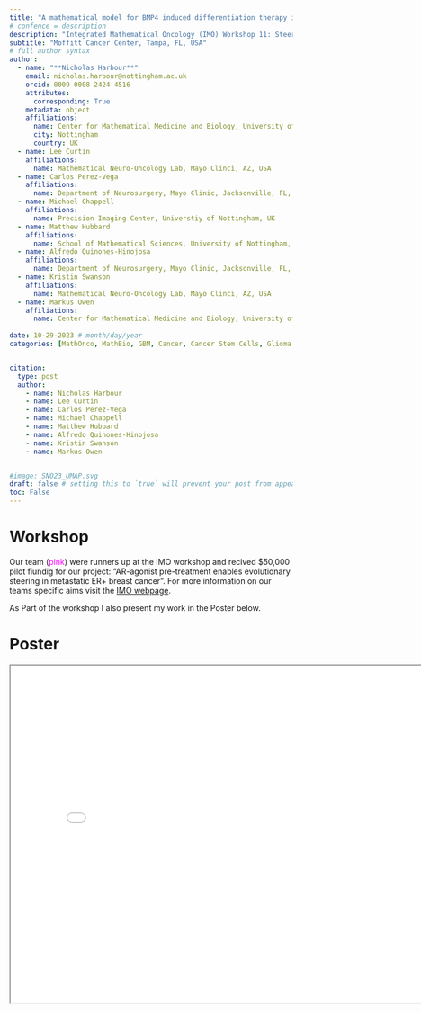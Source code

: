 ---
title: "A mathematical model for BMP4 induced differentiation therapy in combination with radiotherapy in glioblastoma"
# confence = description
description: "Integrated Mathematical Oncology (IMO) Workshop 11: Steering Evolution/Extinction"
subtitle: "Moffitt Cancer Center, Tampa, FL, USA"
# full author syntax
author:
  - name: "**Nicholas Harbour**"
    email: nicholas.harbour@nottingham.ac.uk
    orcid: 0009-0008-2424-4516
    attributes:
      corresponding: True
    metadata: object
    affiliations: 
      name: Center for Mathematical Medicine and Biology, University of Nottingham, UK
      city: Nottingham
      country: UK
  - name: Lee Curtin
    affiliations: 
      name: Mathematical Neuro-Oncology Lab, Mayo Clinci, AZ, USA
  - name: Carlos Perez-Vega
    affiliations: 
      name: Department of Neurosurgery, Mayo Clinic, Jacksonville, FL, USA
  - name: Michael Chappell
    affiliations:
      name: Precision Imaging Center, Universtiy of Nottingham, UK
  - name: Matthew Hubbard
    affiliations: 
      name: School of Mathematical Sciences, University of Nottingham, UK
  - name: Alfredo Quinones-Hinojosa
    affiliations: 
      name: Department of Neurosurgery, Mayo Clinic, Jacksonville, FL, USA
  - name: Kristin Swanson
    affiliations: 
      name: Mathematical Neuro-Oncology Lab, Mayo Clinci, AZ, USA
  - name: Markus Owen
    affiliations: 
      name: Center for Mathematical Medicine and Biology, University of Nottingham, UK
     
date: 10-29-2023 # month/day/year
categories: [MathOnco, MathBio, GBM, Cancer, Cancer Stem Cells, Glioma Stem Cells] 


citation:
  type: post
  author: 
    - name: Nicholas Harbour
    - name: Lee Curtin
    - name: Carlos Perez-Vega
    - name: Michael Chappell
    - name: Matthew Hubbard
    - name: Alfredo Quinones-Hinojosa
    - name: Kristin Swanson
    - name: Markus Owen


#image: SNO23_UMAP.svg
draft: false # setting this to `true` will prevent your post from appearing on your listing page until you're ready!
toc: False
---

# Workshop

Our team (<span style="color:magenta;">pink</span>) were runners up at the IMO workshop and recived $50,000 pilot fiundig for our project: "AR-agonist pre-treatment enables evolutionary steering in metastatic ER+ breast cancer". For more information on our teams specific aims visit the [IMO webpage](https://imoworkshop.org/IMO11/index.html). 

As Part of the workshop I also present my work in the Poster below.

# Poster

<iframe
 width = "800"
 height = "600"
 src = "IMO23_poster.pdf">
</iframe>





